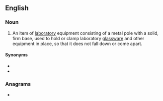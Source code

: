 ==English==

===Noun===
{{en-noun}}

# {{lb|en|chemistry}} An item of [[laboratory]] equipment consisting of a metal pole with a solid, firm base, used to hold or clamp laboratory [[glassware]] and other equipment in place, so that it does not fall down or come apart.

====Synonyms====
* {{l|en|clamp stand}}
* {{l|en|retort stand}}

===Anagrams===
* {{anagrams|en|a=adginnrst|stranding}}